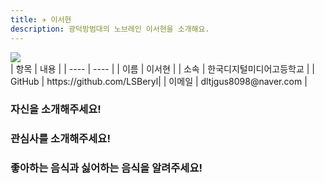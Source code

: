 ```yaml
---
title: ✈️ 이서현
description: 광덕방범대의 노브레인 이서현을 소개해요.
---
```


<div className="profile-container">
  <img src="https://avatars.githubusercontent.com/u/88436507?v=4" width={256} className="profile-image" />

  <div className="profile-info">
    | 항목 | 내용 |
    | ---- | ---- |
    | 이름 | 이서현 |
    | 소속 | 한국디지털미디어고등학교 |
    | GitHub | https://github.com/LSBeryl|
    | 이메일 | dltjgus8098@naver.com |
  </div>
</div>

### 자신을 소개해주세요!

### 관심사를 소개해주세요!

### 좋아하는 음식과 싫어하는 음식을 알려주세요!

<style>{`
  .profile-container {
    width: 100%;
    display: flex;
    align-items: center;
    gap: 2rem;
  }

  .profile-info {
    flex: 1;
    width: 100%;
  }

  .profile-image {
    width: 256px;
    height: auto;
  }

  @media (max-width: 890px) {
    .profile-container {
      flex-direction: column;
      gap: 0;
    }

    .profile-image {
      width: 100%;
      max-width: 256px;
    }

    .profile-info {
      width: 100%;
      overflow-x: auto;
    }
  }
`}</style>
